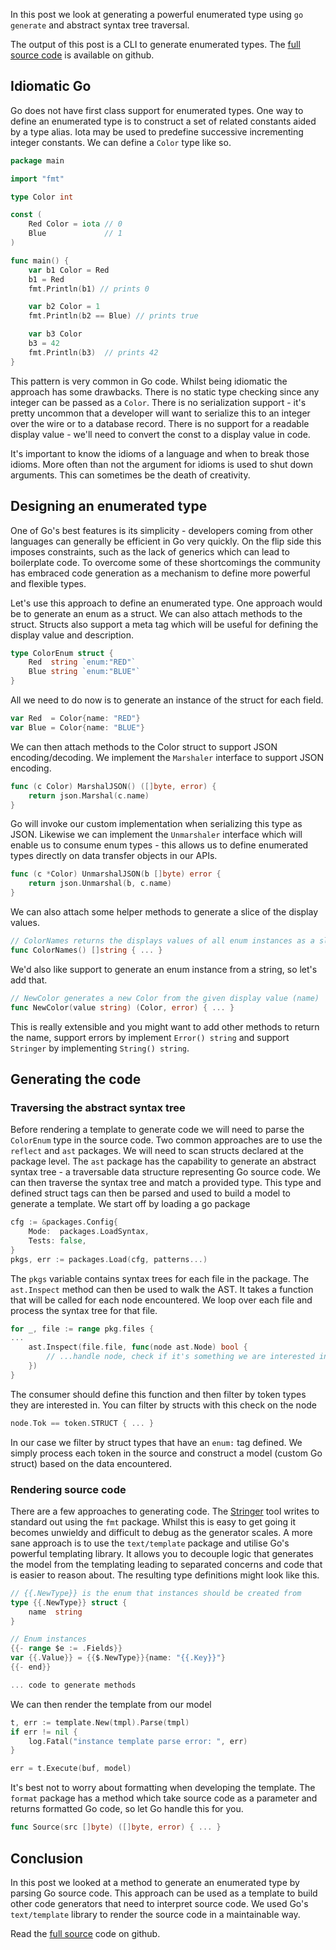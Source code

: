 
<div className={styles["Welcome"]}>

In this post we look at generating a powerful enumerated type using `go generate` and abstract syntax tree traversal.

The output of this post is a CLI to generate enumerated types. The [full source code](https://github.com/steinfletcher/gonum) is available on github.

## Idiomatic Go

Go does not have first class support for enumerated types. One way to define an enumerated type is to construct a set of related constants aided by a type alias. Iota may be used to predefine successive incrementing integer constants. We can define a `Color` type like so.

```go
package main

import "fmt"

type Color int

const (
	Red Color = iota // 0
	Blue             // 1
)

func main() {
	var b1 Color = Red
	b1 = Red
	fmt.Println(b1) // prints 0

	var b2 Color = 1
	fmt.Println(b2 == Blue) // prints true

	var b3 Color
	b3 = 42
	fmt.Println(b3)  // prints 42
}
```

This pattern is very common in Go code. Whilst being idiomatic the approach has some drawbacks. There is no static type checking since any integer can be passed as a `Color`. There is no serialization support - it's pretty uncommon that a developer will want to serialize this to an integer over the wire or to a database record. There is no support for a readable display value - we'll need to convert the const to a display value in code.

It's important to know the idioms of a language and when to break those idioms. More often than not the argument for idioms is used to shut down arguments. This can sometimes be the death of creativity.

## Designing an enumerated type

One of Go's best features is its simplicity - developers coming from other languages can generally be efficient in Go very quickly. On the flip side this imposes constraints, such as the lack of generics which can lead to boilerplate code. To overcome some of these shortcomings the community has embraced code generation as a mechanism to define more powerful and flexible types.

Let's use this approach to define an enumerated type. One approach would be to generate an enum as a struct. We can also attach methods to the struct. Structs also support a meta tag which will be useful for defining the display value and description.

```go
type ColorEnum struct {
    Red  string `enum:"RED"`
    Blue string `enum:"BLUE"`
}
```

All we need to do now is to generate an instance of the struct for each field.

```go
var Red  = Color{name: "RED"}
var Blue = Color{name: "BLUE"}
```

We can then attach methods to the Color struct to support JSON encoding/decoding. We implement the `Marshaler` interface to support JSON encoding.

```go
func (c Color) MarshalJSON() ([]byte, error) {
    return json.Marshal(c.name)
}
```

Go will invoke our custom implementation when serializing this type as JSON. Likewise we can implement the `Unmarshaler` interface which will enable us to consume enum types - this allows us to define enumerated types directly on data transfer objects in our APIs.

```go
func (c *Color) UnmarshalJSON(b []byte) error {
   	return json.Unmarshal(b, c.name)
}
```

We can also attach some helper methods to generate a slice of the display values.

```go
// ColorNames returns the displays values of all enum instances as a slice
func ColorNames() []string { ... }
```

We'd also like support to generate an enum instance from a string, so let's add that.

```go
// NewColor generates a new Color from the given display value (name)
func NewColor(value string) (Color, error) { ... }
```

This is really extensible and you might want to add other methods to return the name, support errors by implement `Error() string` and support `Stringer` by implementing `String() string`.

## Generating the code

### Traversing the abstract syntax tree

Before rendering a template to generate code we will need to parse the `ColorEnum` type in the source code. Two common approaches are to use the `reflect` and `ast` packages. We will need to scan structs declared at the package level. The `ast` package has the capability to generate an abstract syntax tree - a traversable data structure representing Go source code. We can then traverse the syntax tree and match a provided type. This type and defined struct tags can then be parsed and used to build a model to generate a template. We start off by loading a go package


```go
cfg := &packages.Config{
	Mode:  packages.LoadSyntax,
	Tests: false,
}
pkgs, err := packages.Load(cfg, patterns...)
```

The `pkgs` variable contains syntax trees for each file in the package. The `ast.Inspect` method can then be used to walk the AST. It takes a function that will be called for each node encountered. We loop over each file and process the syntax tree for that file.

```go
for _, file := range pkg.files {
...
    ast.Inspect(file.file, func(node ast.Node) bool {
	    // ...handle node, check if it's something we are interested in
    })
}
```

The consumer should define this function and then filter by token types they are interested in. You can filter by structs with this check on the node
 
```go
node.Tok == token.STRUCT { ... }
```
 
In our case we filter by struct types that have an `enum:` tag defined. We simply process each token in the source and construct a model (custom Go struct) based on the data encountered.

### Rendering source code

There are a few approaches to generating code. The [Stringer](https://github.com/golang/tools/blob/master/cmd/stringer/stringer.go) tool writes to standard out using the `fmt` package. Whilst this is easy to get going it becomes unwieldy and difficult to debug as the generator scales. A more sane approach is to use the `text/template` package and utilise Go's powerful templating library. It allows you to decouple logic that generates the model from the templating leading to separated concerns and code that is easier to reason about. The resulting type definitions might look like this.

```go
// {{.NewType}} is the enum that instances should be created from
type {{.NewType}} struct {
	name  string
}

// Enum instances
{{- range $e := .Fields}}
var {{.Value}} = {{$.NewType}}{name: "{{.Key}}"}
{{- end}}

... code to generate methods
```

We can then render the template from our model

```go
t, err := template.New(tmpl).Parse(tmpl)
if err != nil {
	log.Fatal("instance template parse error: ", err)
}

err = t.Execute(buf, model)
```

It's best not to worry about formatting when developing the template. The `format` package has a method which take source code as a parameter and returns formatted Go code, so let Go handle this for you.

```go
func Source(src []byte) ([]byte, error) { ... }
```

## Conclusion

In this post we looked at a method to generate an enumerated type by parsing Go source code. This approach can be used as a template to build other code generators that need to interpret source code. We used Go's `text/template` library to render the source code in a maintainable way.

Read the [full source](https://github.com/steinfletcher/gonum) code on github.

</div>
